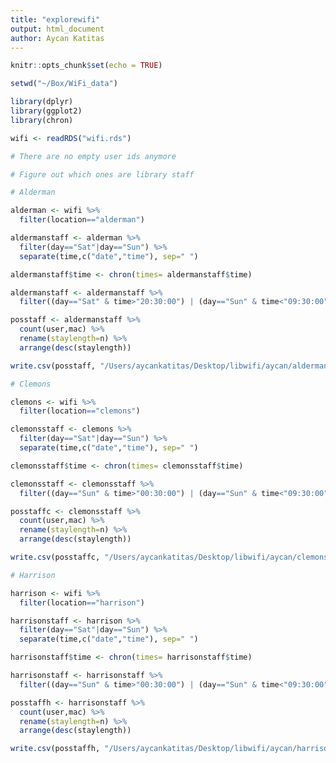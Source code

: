```yaml
---
title: "explorewifi"
output: html_document
author: Aycan Katitas 
---
```


```r
knitr::opts_chunk$set(echo = TRUE)
```

```r
setwd("~/Box/WiFi_data")

library(dplyr)
library(ggplot2)
library(chron)
```

```r

wifi <- readRDS("wifi.rds")

# There are no empty user ids anymore 

# Figure out which ones are library staff 

# Alderman 

alderman <- wifi %>% 
  filter(location=="alderman") 

aldermanstaff <- alderman %>% 
  filter(day=="Sat"|day=="Sun") %>% 
  separate(time,c("date","time"), sep=" ")

aldermanstaff$time <- chron(times= aldermanstaff$time) 

aldermanstaff <- aldermanstaff %>% 
  filter((day=="Sat" & time>"20:30:00") | (day=="Sun" & time<"09:30:00"))

posstaff <- aldermanstaff %>% 
  count(user,mac) %>% 
  rename(staylength=n) %>% 
  arrange(desc(staylength))

write.csv(posstaff, "/Users/aycankatitas/Desktop/libwifi/aycan/aldermanstaff.csv",quote=FALSE,row.names=FALSE)

# Clemons 

clemons <- wifi %>% 
  filter(location=="clemons") 

clemonsstaff <- clemons %>% 
  filter(day=="Sat"|day=="Sun") %>% 
  separate(time,c("date","time"), sep=" ")

clemonsstaff$time <- chron(times= clemonsstaff$time) 

clemonsstaff <- clemonsstaff %>% 
  filter((day=="Sun" & time>"00:30:00") | (day=="Sun" & time<"09:30:00"))

posstaffc <- clemonsstaff %>% 
  count(user,mac) %>% 
  rename(staylength=n) %>% 
  arrange(desc(staylength))

write.csv(posstaffc, "/Users/aycankatitas/Desktop/libwifi/aycan/clemonsstaff.csv",quote=FALSE,row.names=FALSE)

# Harrison

harrison <- wifi %>% 
  filter(location=="harrison") 

harrisonstaff <- harrison %>% 
  filter(day=="Sat"|day=="Sun") %>% 
  separate(time,c("date","time"), sep=" ")

harrisonstaff$time <- chron(times= harrisonstaff$time) 

harrisonstaff <- harrisonstaff %>% 
  filter((day=="Sun" & time>"00:30:00") | (day=="Sun" & time<"09:30:00"))

posstaffh <- harrisonstaff %>% 
  count(user,mac) %>% 
  rename(staylength=n) %>% 
  arrange(desc(staylength))

write.csv(posstaffh, "/Users/aycankatitas/Desktop/libwifi/aycan/harrisonstaff.csv",quote=FALSE,row.names=FALSE)






```

